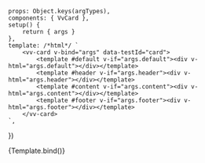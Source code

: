 
<Meta
	title="Components/Card"
	component={VvCard}
	args={defaultArgs}
	argTypes={argTypes}
/>

	props: Object.keys(argTypes),
	components: { VvCard },
	setup() {
		return { args }
	},
	template: /*html*/ `
        <vv-card v-bind="args" data-testId="card">
			<template #default v-if="args.default"><div v-html="args.default"></div></template>
			<template #header v-if="args.header"><div v-html="args.header"></div></template>
			<template #content v-if="args.content"><div v-html="args.content"></div></template>
			<template #footer v-if="args.footer"><div v-html="args.footer"></div></template>
        </vv-card>
    `,
})

<Canvas>
	<Story
		name="Default"
		play={defaulTest}
		args={{
			content:
				'Lorem ipsum dolor sit amet, consectetur adipiscing elit. Aenean turpis diam, tempor non sem ut, suscipit gravida mi.',
		}}
	>
		{Template.bind()}
	</Story>
</Canvas>
